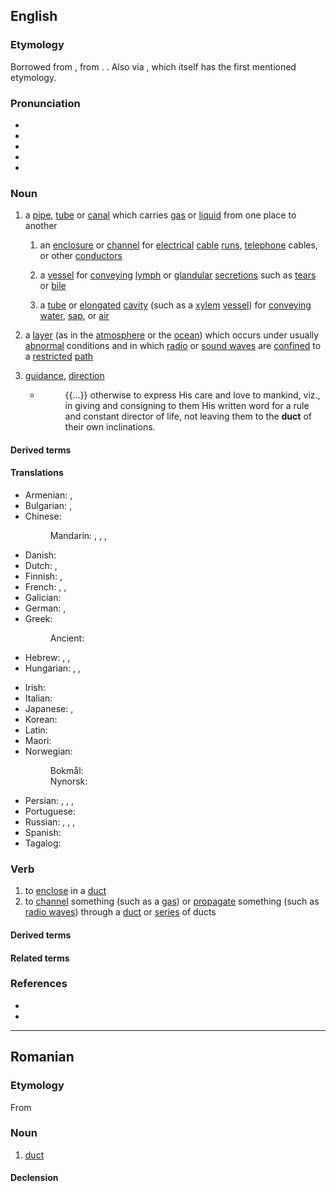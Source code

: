 ==English==
{{wikipedia|dab=duct}}

===Etymology===
{{root|en|ine-pro|*dewk-|*-tus}}
Borrowed from {{bor|en|la|ductus||leading, conducting|pos=noun}}, from {{af|la|dūcō|-tus|t1=to lead, conduct, draw|pos2=action noun suffix|nocat=1}}. {{doublet|en|ductus|douit}}. Also via {{bor|en|ML.|ductus||a conveyance of water; a channel}}, which itself has the first mentioned etymology.

===Pronunciation===
* {{enPR|dŭkt}}
* {{IPA|en|/dʌkt/}}
* {{audio|en|en-us-duct.ogg|Audio (US)}}
* {{rhymes|en|ʌkt|s=1}}
* {{hmp|en|ducked}}

===Noun===
{{en-noun}}

# a [[pipe]], [[tube]] or [[canal]] which carries [[gas]] or [[liquid]] from one place to another
#: {{ux|en|heating and air-conditioning '''ducts'''}}
#: {{hypo|en|air duct}}
## an [[enclosure]] or [[channel]] for [[electrical]] [[cable]] [[run]]s, [[telephone]] cables, or other [[conductor]]s
##: {{hypo|en|bus duct}}
## {{lb|en|anatomy}} a [[vessel]] for [[convey]]ing [[lymph]] or [[glandular]] [[secretion]]s such as [[tear]]s or [[bile]]
##: {{hypo|en|bile duct|cochlear duct|collecting duct|cystic duct|duct of Wirsung|efferent duct|ejaculatory duct|epithelial duct|lacrimal duct|milk duct|Müllerian duct|nasolacrimal duct|pancreatic duct|paramesonephric duct|tear duct|thoracic duct|thyroglossal duct|utriculosaccular duct|Wolffian duct}}
## {{lb|en|botany}} a [[tube]] or [[elongated]] [[cavity]] (such as a [[xylem]] [[vessel]]) for [[convey]]ing [[water]], [[sap]], or [[air]]
# {{lb|en|physics}} a [[layer]] (as in the [[atmosphere]] or the [[ocean]]) which occurs under usually [[abnormal]] conditions and in which [[radio wave|radio]] or [[sound wave]]s are [[confine]]d to a [[restrict]]ed [[path]]
# {{lb|en|obsolete}} [[guidance]], [[direction]]
#* {{RQ:Hammond Reasonableness}}
#*: {{...}} otherwise to express His care and love to mankind, viz., in giving and consigning to them His written word for a rule and constant director of life, not leaving them to the '''duct''' of their own inclinations.

====Derived terms====
{{col5|en
|duct tape
|duct engine
|ductal
|ductile
|ductless
|ductwork
|ductway
|ductlike
|ductule
|[[ducto-]], [[duct-]]
|polyduct
|intraduct
|gonaduct
|oviduct
|ventiduct
|spermoduct
|spermaduct
|aeroduct
|coelomoduct
|caloriduct
|caliduct
|gonoduct}}

====Translations====
{{trans-top|pipe, tube or canal which carries air or liquid from one place to another}}
* Armenian: {{t+|hy|ծորան}}, {{t+|hy|խողովակ}}
* Bulgarian: {{t+|bg|кана́л|m}}, {{t+|bg|тръба́|f}}
* Chinese:
*: Mandarin: {{t+|cmn|管|tr=guǎn|sc=Hani}}, {{t+|cmn|管子|tr=guǎnzi|sc=Hani}}, {{t+|cmn|導管|sc=Hani}}, {{t+|cmn|导管|tr=dǎoguǎn|sc=Hani}}
* Danish: {{t+|da|kanal|c}}
* Dutch: {{t+|nl|buis|f}}, {{t+|nl|leiding|f}}
* Finnish: {{t+|fi|kanava}}, {{t+|fi|putki}}
* French: {{t+|fr|tuyau|m}}, {{t+|fr|conduit|m}}, {{t+|fr|canalisation|f}}
* Galician: {{t|gl|cano|m}}
* German: {{t+|de|Leitung|f}}, {{t+|de|Rohr|n}}
* Greek:
*: Ancient: {{t|grc|ὀχετός|m}}
* Hebrew: {{t+|he|צִנּוֹר|m}}, {{t+|he|תְּעָלָה|f}}, {{t|he|מוֹבָל|m|tr=movál}}
* Hungarian: {{t+|hu|cső}}, {{t+|hu|vezeték}}, {{t+|hu|csatorna}}
{{trans-mid}}
* Irish: {{t|ga|ducht|m}}
* Italian: {{t+|it|condotto|m}}
* Japanese: {{t|ja|ダクト|tr=dakuto|sc=Jpan}}, {{t+|ja|導管|tr=どうかん, dōkan|sc=Jpan}}
* Korean: {{t|ko|덕트}}
* Latin: {{t+|la|canālis|m}}
* Maori: {{t|mi|pū}}
* Norwegian:
*: Bokmål: {{t+|nb|kanal|m}}
*: Nynorsk: {{t|nn|kanal|m}}
* Persian: {{t+|fa|مجرا|tr=mejrā}}, {{t+|fa|گذر|tr=gozar}}, {{t+|fa|راه|tr=rāh}}, {{t+|fa|لوله|tr=lule}}
* Portuguese: {{t+|pt|duto|m}}
* Russian: {{t+|ru|кана́л|m}}, {{t+|ru|труба́|f}}, {{t+|ru|прото́к|m}}, {{t+|ru|воздухово́д|m}} {{qualifier|airduct}}
* Spanish: {{t+|es|conducto|m}}
* Tagalog: {{t|tl|anuran}}
{{trans-bottom}}

===Verb===
{{en-verb}}

# to [[enclose]] in a [[duct]]
# to [[channel]] something (such as a [[gas]]) or [[propagate]] something (such as [[radio wave]]s) through a [[duct]] or [[series]] of ducts

====Derived terms====
{{col2|en
|ducted
|ducting
|ductor
|ductible
|duction
|reduct}}

====Related terms====
{{col2|en
|conduct
|deduct
|subduct
|induct
|abduct
|adduct}}

===References===
* {{R:Lexico}}
* {{R:MWO}}

----

==Romanian==

===Etymology===
From {{bor|ro|la|ductus}}

===Noun===
{{ro-noun|n|-}}

# [[duct]]

====Declension====
{{ro-noun-n|n=sg}}